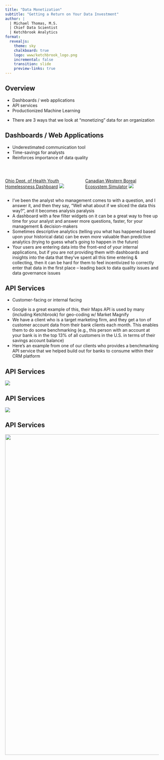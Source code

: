 ```yaml
---
title: "Data Monetization"
subtitle: "Getting a Return on Your Data Investment"
author: |
  | Michael Thomas, M.S.
  | Chief Data Scientist
  | Ketchbrook Analytics
format: 
  revealjs:
    theme: sky
    chalkboard: true
    logo: www/ketchbrook_logo.png
    incremental: false
    transition: slide
    preview-links: true
---
```


## Overview

- Dashboards / web applications
- API services
- Productionized Machine Learning

::: {.notes}
- There are 3 ways that we look at "monetizing" data for an organization
:::

## Dashboards / Web Applications {.smaller}

- Underestimated communication tool
- Time-savings for analysts
- Reinforces importance of data quality

<br>

:::: {.columns}

::: {.column width="50%"}
[Ohio Dept. of Health Youth Homelessness Dashboard](https://cohhio.org/youth-data)
![](www/cohhio_dashboard_screenshot.png)
:::

::: {.column width="50%"}
[Canadian Western Boreal Ecosystem Simulator](https://wbi-nwt.analythium.app/apps/nwt/)
![](www/wbi_dashboard_screenshot.png)
:::

::::

::: {.notes}
- I've been the analyst who management comes to with a question, and I answer it, and then they say, "Well what about if we sliced the data this way?", and it becomes analysis paralysis
- A dashboard with a few filter widgets on it can be a great way to free up time for your analyst and answer more questions, faster, for your management & decision-makers 
- Sometimes descriptive analytics (telling you what has happened based upon your historical data) can be even *more* valuable than predictive analytics (trying to guess what's going to happen in the future)
- Your users are entering data into the front-end of your internal applications, but if you are not providing them with dashboards and insights into the data that they've spent all this time entering & collecting, then it can be hard for them to feel incentivized to correctly enter that data in the first place -- leading back to data quality issues and data governance issues
:::

## API Services

- Customer-facing or internal facing

::: {.notes}
- Google is a great example of this, their Maps API is used by many (including Ketchbrook) for geo-coding w/ Market Magnify
- We have a client who is a target marketing firm, and they get a ton of customer account data from their bank clients each month. This enables them to do some benchmarking (e.g., this person with an account at your bank is in the top 13% of all customers in the U.S. in terms of their savings account balance)
- Here's an example from one of our clients who provides a benchmarking API service that we helped build out for banks to consume within their CRM platform
:::

## API Services {transition="slide-in none-out"}

![](www/api_flow_1.png)

## API Services {transition="none"}

![](www/api_flow_2.png)

## API Services {transition="none"}

![](www/api_flow_3.png){width=1050}


